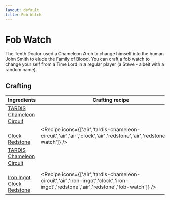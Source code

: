 ```yaml
---
layout: default
title: Fob Watch
---
```



Fob Watch
===================

The Tenth Doctor used a Chameleon Arch to change himself into the human John Smith to elude the Family of Blood. You can craft a fob watch to change your self from a Time Lord in a regular player (a Steve - albeit with a random name).

## Crafting

| Ingredients | Crafting recipe | Difficulty |
| ----------- | --------------- | ------------- |
| [TARDIS Chameleon Circuit](/items/tardis-chameleon-circuit)
<br/>[Clock](https://minecraft.wiki/w/Clock)<br/>[Redstone](https://minecraft.wiki/w/Redstone) | <Recipe icons={['air','tardis-chameleon-circuit','air','air','clock','air','redstone','air','redstone','fob-watch']} /> | easy |
| [TARDIS Chameleon Circuit](/items/tardis-chameleon-circuit)
<br/>[Iron Ingot](https://minecraft.wiki/w/Iron_Ingot)<br/>[Clock](https://minecraft.wiki/w/Clock)<br/>[Redstone](https://minecraft.wiki/w/Redstone) | <Recipe icons={['air','tardis-chameleon-circuit','air','iron-ingot','clock','iron-ingot','redstone','air','redstone','fob-watch']} /> | hard |

